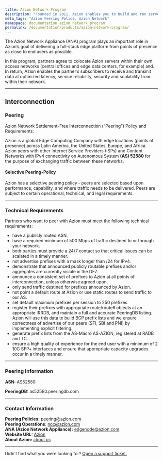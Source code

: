 ```yaml
---
title: Azion Network Program
description: "Founded in 2011, Azion enables you to build and run serverless applications at the edge of the network or your own premisses, closer to users and devices."
meta_tags: "Azion Peering Police, Azion Network"
namespace: documentation_azion_network_program
permalink: /documentation/products/azion-network-program/
---
```


The Azion Network Appliance (ANA) program plays an important role in Azion’s goal of delivering a full-stack edge platform from points of presence as close to end users as possible. 

In this program, partners agree to colocate Azion servers within their own access networks (central offices and edge data centers, for example) and. In return, Azion enables the partner’s subscribers to receive and transmit data at optimized latency, service reliability, security and scalability from within their network.

------

## Interconnection

### Peering

Azion Network Settlement-Free Interconnection (“Peering”) Policy and Requirements:

Azion is a global Edge Computing Company with edge locations (points of presence) across Latin America, the United States, Europe, and Africa. Azion peers with other Internet Service Providers (ISPs) and Content Networks with IPv4 connectivity on Autonomous System **(AS) 52580** for the purpose of exchanging traffic between these networks.

#### Selective Peering-Policy

Azion has a selective peering policy - peers are selected based upon performance, capability, and where traffic needs to be delivered. Peers are subject to certain operational, technical, and legal requirements.

---

### Technical Requirements

Partners who want to peer with Azion must meet the following technical requirements:


* have a publicly routed ASN.
* have a required minimum of 500 Mbps of traffic destined to or through your network. 
* both parties must provide a 24/7 contact so that critical issues can be scalated in a timely manner.
* not advertise prefixes with a mask longer than /24 for IPv4.
* demonstrate that announced publicly routable prefixes and/or aggregates are currently visible in the DFZ.
* announce a consistent set of prefixes to Azion at all points of interconnection, unless otherwise agreed upon.
* only send traffic destined for prefixes announced by Azion.
* not point a default route at Azion or use static routes to send traffic to our AS.
* set default maximum prefixes per session to 250 prefixes.
* register their prefixes with appropriate route/route6 objects at an appropriate IRRDB, and maintain a full and accurate PeeringDB listing. Azion will use this data to build BGP prefix lists and we ensure correctness of advertise of our peers (SFI, SBI and PNI) by implementing explicit filtering.
* generate prefix lists from the AS-Macro AS-AZION, registered at RADB and TC.
* ensure a high quality of experience for the end user with a minimum of 2 10G SFP+ interfaces and ensure that appropriate capacity upgrades occur in a timely manner.

---

### Peering Information

**ASN:** AS52580

**PeeringDB:** as52580.peeringdb.com

---

### Contact Information

**Peering Policies:** [peering@azion.com](mailto:peering@azion.com) <br /> **Peering Operations:** [noc@azion.com](mailto:noc@azion.com) <br /> **ANA (Azion Network Appliance):** [edgenode@azion.com](mailto:edgenode@azion.com) <br /> **Website URL:** [Azion](https://www.azion.com/en/) <br /> **About Azion:** [about us](https://www.azion.com/en/about-us/)

---

Didn't find what you were looking for? [Open a support ticket.](https://tickets.azion.com/)
